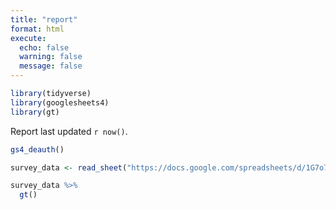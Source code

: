```yaml
---
title: "report"
format: html
execute: 
  echo: false
  warning: false
  message: false
---
```


```r
library(tidyverse)
library(googlesheets4)
library(gt)
```

Report last updated `r now()`.

```r
gs4_deauth()

survey_data <- read_sheet("https://docs.google.com/spreadsheets/d/1G7o7EyCoPtvqjid09npwFxgHN4gkgWQmxQsf-J37Scs/edit?resourcekey=&gid=353882174#gid=353882174")

survey_data %>%
  gt()
```